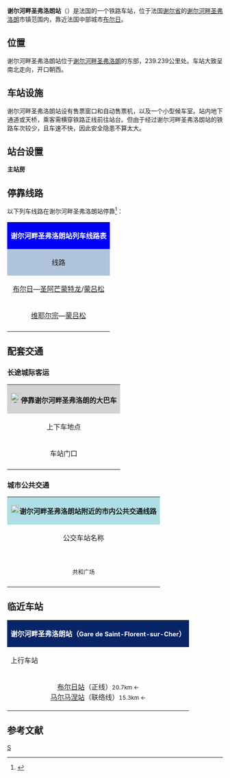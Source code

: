 {{Infobox station
|symbol_right={{SNCF logo}}
|name=谢尔河畔圣弗洛朗站
|native_name=Gare de Saint-Florent-sur-Cher
|native_name_lang=fr
|image=圣弗洛朗-谢尔站（Gare de Saint-Florent-sur-Cher）.jpg
|caption=谢尔河畔圣弗洛朗站的主站房
|borough={{FRA}}[[谢尔省|谢尔省]][[谢尔河畔圣弗洛朗|谢尔河畔圣弗洛朗]]
|address=Place du Général-Leclerc,<br>18400 ST-FLORENT-SUR-CHER
|coordinates={{coord|46|59|32|N|2|15|09|E|display=inline,title|scale:10000}}
|code=576272
|elevation=148
|architect=
|owned= {{SNCF logo}}
|structure=地面单侧式车站
|opened=1861年12月9日
|closed=
|status=使用中
|operator= {{SNCF logo}}
|lines={{link-fr|布尔日－米耶兹铁路|Ligne de Bourges à Miécaze}}
|platforms=2
|tracks=4
|type=客运车站，兼办货运业务
|services={{TER logo}}
|passengers=14,153人次
|pass_year=2016年<ref>{{Cite web|url=https://data.sncf.com/explore/dataset/frequentation-gares/table/?sort=voyageurs_2016&q=saint+florent|title=Fréquentation en gares|accessdate=2018-12-20|author=SNCF|date=|language=fr|publisher=SNCF Open Data|archive-date=2018-12-20|archive-url=https://web.archive.org/web/20181220230634/https://data.sncf.com/explore/dataset/frequentation-gares/table/?sort=voyageurs_2016&q=saint+florent|dead-url=no}}</ref>
|pass_rank=c级
|other_services_collapsible=yes
|other_services={{Infobox|child=yes
|label1={{Remi logo}}
|data1=<span style="background:#7EDCF3"><span style="color:#7EDCF3">-</span></span><span style="background:#7EDCF3"><span style="color:#000000">'''V'''</span></span><span style="background:#7EDCF3"><span style="color:#7EDCF3">-</span></span>
|label2={{SNCF logo}}
|data2=<code>'''4.1'''</code>
|label3=
|data3=
|label4=[[File:CH-Zusatztafel-Fussgänger.svg|7px]] _ [[布尔日城市公共交通|AggloBus]]
|data4=<span style="background:#CFA2C7"><span style="color:#CFA2C7">-</span></span><span style="background:#CFA2C7"><span style="color:#000000">'''8'''</span></span><span style="background:#CFA2C7"><span style="color:#CFA2C7">-</span></span>
|label5=
|data5=
|label6=
|data6=
|label7=
|data7=
|label8=
|data8=
|label9=
|data9=
|label10=
|data10=
|label11=
|data11=
}}
}}
'''谢尔河畔圣弗洛朗站'''（{{lang-fr|Gare de Saint-Florent-sur-Cher}}）是法国的一个铁路车站，位于法国[[谢尔省|谢尔省]]的[[谢尔河畔圣弗洛朗|谢尔河畔圣弗洛朗]]市镇范围内，靠近法国中部城市[[布尔日|布尔日]]。

==位置==

谢尔河畔圣弗洛朗站位于[[谢尔河畔圣弗洛朗|谢尔河畔圣弗洛朗]]的东部，{{link-fr|布尔日－米耶兹铁路|Ligne de Bourges à Miécaze}}239.239公里处。车站大致呈南北走向，开口朝西。

==车站设施==

谢尔河畔圣弗洛朗站设有售票窗口和自动售票机，以及一个小型候车室。站内地下通道或天桥，乘客需横穿铁路正线前往站台。但由于经过谢尔河畔圣弗洛朗站的铁路车次较少，且车速不快，因此安全隐患不算太大。

==站台设置==
{{RailStStart|东}}
{{RailStLine|||存车线}}
{{RailStLine|1||[[蒙吕松城站|蒙吕松]]方向→}}
{{RailStPlatform|岛| |||}}
{{RailStLine|2||←[[维耶尔宗城站|维耶尔宗]]/[[布尔日站|布尔日]]方向}}
{{RailStLine|||存车线}}
{{RailStPlatform|侧d||1T||}}
'''主站房'''
{{RailStEnd|西}}

== 停靠线路 ==

{{动态列表|最后更新时间：2016年4月15日。本章节内容仅供参考，不排除临时性的变更。欢迎修正和补充}}

以下列车线路在谢尔河畔圣弗洛朗站停靠<ref>{{Cite web|url=http://www.ter.sncf.com/centre-val-de-loire/gares/87576272/St-Florent-sur-Cher/pratique|title=圣弗洛朗-谢尔站实用信息|accessdate=2016-04-15|author=SNCF|date=|language=法语|publisher=TER Centre-Val-de-Loire|archive-date=2016-08-11|archive-url=https://web.archive.org/web/20160811063115/http://www.ter.sncf.com/centre-val-de-loire/gares/87576272/St-Florent-sur-Cher/pratique|dead-url=no}}</ref>：

{| class="wikitable mw-collapsible" 
|colspan="5" style="background:#0000FF" align="center" |{{SNCF logo}} <span style="color:#FFFFFF">'''谢尔河畔圣弗洛朗站列车线路表'''</span>
|-
!style="background:#B0C4DE"| 线路
!style="background:#B0C4DE"|车种
!style="background:#B0C4DE"|上一站
!style="background:#B0C4DE"|下一站
!style="background:#B0C4DE"|大致运行频率{{noteTag|name=noteA}}
|-
|[[布尔日站|布尔日]]—[[圣阿芒蒙特龙站|圣阿芒蒙特龙]]/[[蒙吕松城站|蒙吕松]]
| rowspan="2" align="center"|{{TER-CVL logo}}
|[[布尔日站|布尔日]]
|[[吕内里站|吕内里]]
|每天3趟左右
|-
|[[维耶尔宗城站|维耶尔宗]]—[[蒙吕松城站|蒙吕松]]
|[[维耶尔宗城站|维耶尔宗]]
|[[谢尔河畔新堡站|谢尔河畔新堡]]
|每天3趟左右
|-
|colspan="5" style="background:#FFFFFF"|{{noteFoot|1=
{{noteTag|name=noteA|1=在本栏中，往返1次为"1趟"；除特别标明外，其数据仅工作日有效，周末及节假日列车数量可能会减少}}
}}
|}

== 配套交通 ==

===长途城际客运===

{| class="wikitable mw-collapsible" 
|colspan="3" align="center" style="background:#D3D3D3" |[[File:BSicon_BUS.svg|24x24px]]'''停靠谢尔河畔圣弗洛朗的大巴车'''
|-
!align="center" |上下车地点
!align="center" |运营单位
!align="center" |主要目的地{{noteTag|name=noteA}}
|-
| rowspan="2" align="center"|车站门口
| align="center" |{{link-fr|中央-卢瓦尔河谷大区城际客运|Réseau de mobilité interurbaine|中央-卢瓦尔河谷<br>大区城际客运}}<br>{{Remi logo}}
|
<span style="background:#7EDCF3"><span style="color:#7EDCF3">-</span></span><span style="background:#7EDCF3"><span style="color:#000000">'''V'''</span></span><span style="background:#7EDCF3"><span style="color:#7EDCF3">-</span></span> [[布尔日|布尔日]]{{.w}}[[沙罗|沙罗]]{{.w}}[[伊苏丹|伊苏丹]]{{.w}}[[讷维帕于|讷维帕于]]{{.w}}[[沙托鲁|沙托鲁]]<br>
|-
|align="center" |{{SNCF logo}}
|
<code>'''4.1'''</code> [[维耶尔宗|维耶尔宗]]{{.w}}[[布尔日|布尔日]]{{.w}}[[谢尔河畔新堡|谢尔河畔新堡]]{{.w}}[[圣阿芒蒙特龙|圣阿芒蒙特龙]]{{.w}}[[蒙吕松|蒙吕松]]<br>
（''当铁路线施工或罢工时，SNCF可能也会提供途径该线路沿途站点的大巴车''{{noteTag|name=noteB}}）
|-
|colspan="3" style="background:#FFFFFF"|{{noteFoot|1=
{{noteTag|name=noteA|1=本栏不包括可以联程中转前往的目的地}}
{{noteTag|name=noteB|1=其车票可与SNCF的同线路车票通用}}
}}
|}

=== 城市公共交通 ===

{| class="wikitable mw-collapsible" 
|colspan="3" align="center" style="background:#AFDFE4"|[[File:Bus-logo.svg|21x21px]]'''谢尔河畔圣弗洛朗站附近的市内公共交通线路'''
|-
!align="center" |公交车站名称
!align="center" |位置
!align="center" |停靠线路{{noteTag|name=noteA}}{{noteTag|name=noteB}}<ref>{{Cite web|url=https://www.agglobus.com/sites/default/files/upload-by-agglobus/Plan%20du%20r%C3%A9seau%202015-2016.pdf|title=布尔日市区公交地图|accessdate=2016-03-27|author=|date=2015-09-01|publisher=AggloBus（布尔日城市公共交通公司）|language=法语|archive-url=https://web.archive.org/web/20160817062638/https://www.agglobus.com/sites/default/files/upload-by-agglobus/Plan%20du%20r%C3%A9seau%202015-2016.pdf|archive-date=2016-08-17|dead-url=yes}}</ref><ref>{{Cite web|url=https://www.agglobus.com/sites/default/files/upload-by-agglobus/Plan%20de%20poche%20du%20r%C3%A9seau%20AggloBus%20au%2014.05.2018.pdf|title=Plan du réseau|accessdate=2018-12-04|author=|date=2017-09-04|publisher=AggloBus|language=法语|archive-url=https://web.archive.org/web/20181205103259/https://www.agglobus.com/sites/default/files/upload-by-agglobus/Plan%20de%20poche%20du%20r%C3%A9seau%20AggloBus%20au%2014.05.2018.pdf|archive-date=2018-12-05|dead-url=yes}}</ref>
|-
|align="center"|'''{{lang|fr|Place de la République}}'''<br><span style="font-size:small">共和广场</span>
|车站西侧
|
<span style="background:#CFA2C7"><span style="color:#CFA2C7">-</span></span><span style="background:#CFA2C7"><span style="color:#000000">'''8'''</span></span><span style="background:#CFA2C7"><span style="color:#CFA2C7">-</span></span> '''[[布尔日|布尔日]]'''-民族 ↔ '''[[谢尔河畔圣弗洛朗|谢尔河畔圣弗洛朗]]'''-萨郎格罗{{noteTag|name=noteB}}
|-
|colspan="3" style="background:#FFFFFF"|{{noteFoot|1=
{{noteTag|name=noteA|1='''粗体字'''代表该站所在的市镇；中文名称非官方正式翻译，仅供参考}}
{{noteTag|name=noteB|1=周日及节假日停运}}
}}
|}

==临近车站==

{|class="wikitable mw-collapsible" style="margin: 0 auto; text-align:center; width:42em;"
|colspan="3"  style="background:#082567" |<span style="color:#FFFFFF">'''谢尔河畔圣弗洛朗站（<span style="font-size:11pt;">Gare de Saint-Florent-sur-Cher</span>）'''</span>
|-
!上行车站
!线路
!下行车站
|-
|align="center" |[[布尔日站|布尔日站]]（正线）<span style="font-size:small">20.7km ←</span><br>[[马尔马涅站|马尔马涅站]]（联络线）<span style="font-size:small">15.3km ←</span>
|align="center" |'''[[布尔日－米耶卡兹铁路|布尔日－米耶卡兹铁路]]'''
|align="center" |[[吕内里站|吕内里站]]<br><span style="font-size:small">→ 6.8km</span>
|}

== 参考文献 ==
{{Reflist}}

[[Category:谢尔省铁路车站|S]]